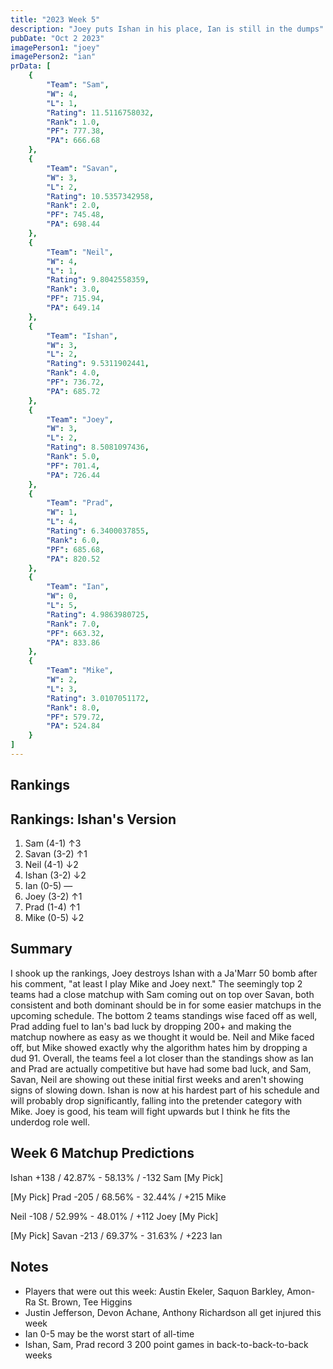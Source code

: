 ```yaml
---
title: "2023 Week 5"
description: "Joey puts Ishan in his place, Ian is still in the dumps"
pubDate: "Oct 2 2023"
imagePerson1: "joey"
imagePerson2: "ian"
prData: [
    {
        "Team": "Sam",
        "W": 4,
        "L": 1,
        "Rating": 11.5116758032,
        "Rank": 1.0,
        "PF": 777.38,
        "PA": 666.68
    },
    {
        "Team": "Savan",
        "W": 3,
        "L": 2,
        "Rating": 10.5357342958,
        "Rank": 2.0,
        "PF": 745.48,
        "PA": 698.44
    },
    {
        "Team": "Neil",
        "W": 4,
        "L": 1,
        "Rating": 9.8042558359,
        "Rank": 3.0,
        "PF": 715.94,
        "PA": 649.14
    },
    {
        "Team": "Ishan",
        "W": 3,
        "L": 2,
        "Rating": 9.5311902441,
        "Rank": 4.0,
        "PF": 736.72,
        "PA": 685.72
    },
    {
        "Team": "Joey",
        "W": 3,
        "L": 2,
        "Rating": 8.5081097436,
        "Rank": 5.0,
        "PF": 701.4,
        "PA": 726.44
    },
    {
        "Team": "Prad",
        "W": 1,
        "L": 4,
        "Rating": 6.3400037855,
        "Rank": 6.0,
        "PF": 685.68,
        "PA": 820.52
    },
    {
        "Team": "Ian",
        "W": 0,
        "L": 5,
        "Rating": 4.9863980725,
        "Rank": 7.0,
        "PF": 663.32,
        "PA": 833.86
    },
    {
        "Team": "Mike",
        "W": 2,
        "L": 3,
        "Rating": 3.0107051172,
        "Rank": 8.0,
        "PF": 579.72,
        "PA": 524.84
    }
]
---
```



## Rankings

<PowerRankingTable client:load data={frontmatter.prData} />

## Rankings: Ishan's Version

1. Sam (4-1) ↑3
2. Savan (3-2) ↑1
3. Neil (4-1) ↓2
4. Ishan (3-2) ↓2
5. Ian (0-5) —
6. Joey (3-2) ↑1
7. Prad (1-4) ↑1
8. Mike (0-5) ↓2

## Summary

I shook up the rankings, Joey destroys Ishan with a Ja'Marr 50 bomb after his comment, "at least I play Mike and Joey next."
The seemingly top 2 teams had a close matchup with Sam coming out on top over Savan, both consistent and both dominant should be in
for some easier matchups in the upcoming schedule. The bottom 2 teams standings wise faced off as well, Prad adding fuel to Ian's
bad luck by dropping 200+ and making the matchup nowhere as easy as we thought it would be. Neil and Mike faced off, but Mike showed
exactly why the algorithm hates him by dropping a dud 91. Overall, the teams feel a lot closer than the standings show as Ian and Prad
are actually competitive but have had some bad luck, and Sam, Savan, Neil are showing out these initial first weeks and aren't showing
signs of slowing down. Ishan is now at his hardest part of his schedule and will probably drop significantly, falling into the pretender
category with Mike. Joey is good, his team will fight upwards but I think he fits the underdog role well.

## Week 6 Matchup Predictions

Ishan +138 / 42.87% - 58.13% / -132 Sam [My Pick]

[My Pick] Prad -205 / 68.56% - 32.44% / +215 Mike

Neil -108 / 52.99% - 48.01% / +112 Joey [My Pick]

[My Pick] Savan -213 / 69.37% - 31.63% / +223 Ian

## Notes

* Players that were out this week: Austin Ekeler, Saquon Barkley, Amon-Ra St. Brown, Tee Higgins
* Justin Jefferson, Devon Achane, Anthony Richardson all get injured this week
* Ian 0-5 may be the worst start of all-time
* Ishan, Sam, Prad record 3 200 point games in back-to-back-to-back weeks